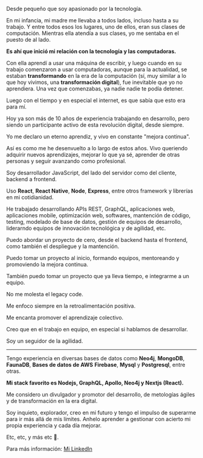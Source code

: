 
Desde pequeño que soy apasionado por la tecnología.

En mi infancia, mi madre me llevaba a
todos lados, incluso hasta a su trabajo.
Y entre todos esos los lugares, uno de ellos, eran sus
clases de computación.
Mientras ella atendía a sus clases, yo me sentaba en el
puesto de al lado.

**Es ahí que inició mi relación con la tecnología y las computadoras.**

Con ella aprendí a usar una máquina de escribir,
y luego cuando en su trabajo comenzaron a usar computadoras,
aunque para la actualidad, se estaban **transformando** en la era de la
computación (sí, muy similar a lo que hoy vivimos,
una **transformación digital**), fue inevitable que yo no aprendiera.
Una vez que comenzabas, ya nadie nadie te podía detener.

Luego con el tiempo y en especial el internet,
es que sabía que esto era para mí.

Hoy ya son más de 10 años de experiencia trabajando
en desarrollo, pero siendo un participante activo de
esta revolución digital, desde siempre.

Yo me declaro un eterno aprendiz, y vivo en constante "mejora continua".

Así es como me he desenvuelto a lo largo de estos años.
Vivo queriendo adquirir nuevos aprendizajes,
mejorar lo que ya sé, aprender de otras personas y seguir avanzando como profesional.

Soy desarrollador JavaScript, del lado del servidor como del cliente, backend a frontend.

Uso **React**, **React Native**, **Node**, **Express**, entre otros framework y librerías en mi cotidianidad.

He trabajado desarrollando APIs REST, GraphQL, aplicaciones web,
aplicaciones mobile, optimización web, softwares, mantención de código,
testing, modelado de base de datos, gestión de equipos de desarrollo,
liderarndo equipos de innovación tecnológica y de agilidad, etc.

Puedo abordar un proyecto de cero, desde el backend hasta el frontend,
como también el despliegue y la mantención.

Puedo tomar un proyecto al inicio, formando equipos, mentoreando y promoviendo la mejora continua.

También puedo tomar un proyecto que ya lleva tiempo, e integrarme a un equipo.

No me molesta el legacy code.

Me enfoco siempre en la retroalimentación positiva.

Me encanta promover el aprendizaje colectivo.

Creo que en el trabajo en equipo, en especial si hablamos de desarrollar.

Soy un seguidor de la agilidad.

------------

Tengo experiencia en diversas bases de datos como **Neo4j**, **MongoDB**, **FaunaDB**, **Bases de datos de AWS** **Firebase**, **Mysql** y **Postgresql**, entre otras.

**Mi stack favorito es Nodejs, GraphQL, Apollo, Neo4j y Nextjs (React).**

Me considero un divulgador y promotor del desarrollo,
de metologías ágiles y de transformación en la era digital.

Soy inquieto, explorador, creo en mi futuro y tengo el impulso de superarme para ir más allá de mis límites.
Anhelo aprender a gestionar con acierto mi propia experiencia y cada día mejorar.

Etc, etc, y más etc 🤪.

Para más información: [Mi LinkedIn](https://www.linkedin.com/in/nikosantis "Mi LinkedIn")